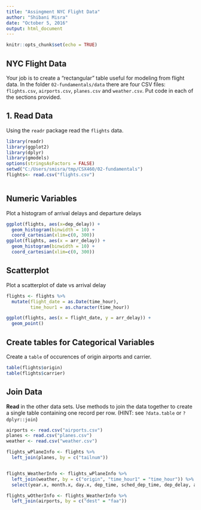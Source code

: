 ---
title: "Assingment NYC Flight Data"
author: "Shibani Misra"
date: "October 5, 2016"
output: html_document
---

```{r setup, include=FALSE}
knitr::opts_chunk$set(echo = TRUE)
```

## NYC Flight Data

Your job is to create a "rectangular" table useful for modeling from flight data. In the folder `02-fundamentals/data` there are four CSV files: `flights.csv`, `airports.csv`, `planes.csv` and `weather.csv`.  Put code in each of the sections provided.


<!-- install.packages("readr") -->
<!-- install.packages("ggplot2") -->
<!-- install.packages("dplyr") -->
<!-- install.packages("gmodels") -->


## 1. Read Data

Using the `readr` package read the `flights` data.

```{r}
library(readr)
library(ggplot2)
library(dplyr)
library(gmodels)
options(stringsAsFactors = FALSE)
setwd("C:/Users/smisra/tmp/CSX460/02-fundamentals")
flights<- read.csv("flights.csv")



```

## Numeric Variables  

Plot a histogram of arrival delays and departure delays 

```{r}
ggplot(flights, aes(x=dep_delay)) +
  geom_histogram(binwidth = 10) +
  coord_cartesian(xlim=c(0, 300))
ggplot(flights, aes(x = arr_delay)) +
  geom_histogram(binwidth = 10) +
  coord_cartesian(xlim=c(0, 300))
```

## Scatterplot

Plot a scatterplot of date vs arrival delay 

```{r}
flights <- flights %>% 
  mutate(flight_date = as.Date(time_hour),
         time_hour1 = as.character(time_hour))

ggplot(flights, aes(x = flight_date, y = arr_delay)) +
  geom_point()

```



## Create tables for Categorical Variables

Create a `table` of occurences of origin airports and carrier.

```{r}
table(flights$origin)
table(flights$carrier)

```


## Join Data

**Read** in the other data sets. Use methods to join the data together to create a single table containing one record per row.  (HINT: see `?data.table` or `?dplyr::join`)

```{r}
airports <- read.csv("airports.csv")
planes <- read.csv("planes.csv")
weather <- read.csv("weather.csv")

flights_wPlaneInfo <- flights %>% 
  left_join(planes, by = c("tailnum")) 


flights_WeatherInfo <- flights_wPlaneInfo %>% 
  left_join(weather, by = c("origin", "time_hour1" = "time_hour")) %>% 
  select(year.x, month.x, day.x, dep_time, sched_dep_time, dep_delay, arr_time, sched_arr_time, arr_delay, carrier, flight, tailnum, origin, dest, distance, hour.x, minute, time_hour, flight_date, type, manufacturer, model, engines, seats, speed, engine)

flights_wOtherInfo <- flights_WeatherInfo %>% 
  left_join(airports, by = c("dest" = "faa"))

```



